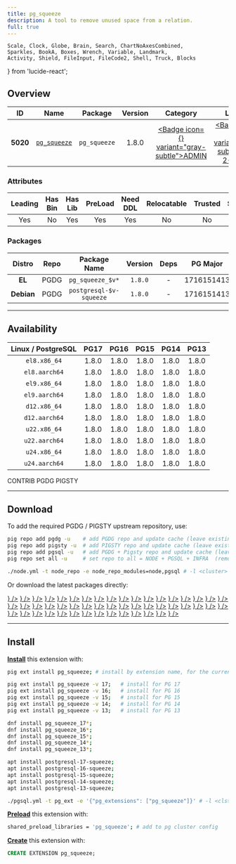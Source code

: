 ```yaml
---
title: pg_squeeze
description: A tool to remove unused space from a relation.
full: true
---
```


    Scale, Clock, Globe, Brain, Search, ChartNoAxesCombined,
    Sparkles, BookA, Boxes, Wrench, Variable, Landmark,
    Activity, Shield, FileInput, FileCode2, Shell, Truck, Blocks
} from 'lucide-react';

## Overview

| <TooltipIconButton tooltip="Extension unique identifier" side="top">ID</TooltipIconButton> | <TooltipIconButton tooltip="Extension name" side="top">Name</TooltipIconButton> | <TooltipIconButton tooltip="Package name for installation" side="top">Package</TooltipIconButton> | <TooltipIconButton tooltip="Latest available extension version" side="top">Version</TooltipIconButton> | <TooltipIconButton tooltip="Extension category" side="top">Category</TooltipIconButton> | <TooltipIconButton tooltip="Open source license" side="top">License</TooltipIconButton> | <TooltipIconButton tooltip="Programming language" side="top">Lang</TooltipIconButton> |
|:--------:|:--------:|:----------:|:--------------:|:---------------------------------------:|:------------------------------------------------------:|:----:|
| **5020** | [`pg_squeeze`](https://github.com/cybertec-postgresql/pg_squeeze) | `pg_squeeze` | 1.8.0 | <a href="/ext/admin" className="no-underline"><Badge icon={<Landmark />} variant="gray-subtle">ADMIN</Badge></a> | <a href="/ext/list/license#bsd-2-clause" className="no-underline"><Badge icon={<Scale />} variant="blue-subtle">BSD 2-Clause</Badge></a> | <a href="/ext/list/lang#c"><Badge icon={<FileCode2 />} variant="blue-subtle">C</Badge></a> |

### Attributes

| <TooltipIconButton tooltip="The Primary Leading extension in the Package" side="top">Leading</TooltipIconButton> | <TooltipIconButton tooltip="Contains binary utils" side="top">Has Bin</TooltipIconButton> | <TooltipIconButton tooltip="Contains .so shared library files" side="top">Has Lib</TooltipIconButton> | <TooltipIconButton tooltip="Requires preloading via shared_preload_libraries" side="top">PreLoad</TooltipIconButton> | <TooltipIconButton tooltip="Requires CREATE EXTENSION DDL command" side="top">Need DDL</TooltipIconButton> | <TooltipIconButton tooltip="Can be installed in any schema" side="top">Relocatable</TooltipIconButton> | <TooltipIconButton tooltip="Can be created by non-superuser" side="top">Trusted</TooltipIconButton> | <TooltipIconButton tooltip="Schemas used by this extension" side="top">Schemas</TooltipIconButton> |
|:-------:|:-------:|:-------:|:-------:|:--------:|:-----------:|:-------:|:-------:|
| Yes | No | Yes | Yes | Yes | No | No | `squeeze` |

### Packages

| <TooltipIconButton tooltip="Linux distribution family, EL or Debian" side="top">Distro</TooltipIconButton> | <TooltipIconButton tooltip="Package repository" side="top">Repo</TooltipIconButton> | <TooltipIconButton tooltip="The RPM/DEB Package Name Pattern (replace $v with real pg major)" side="top">Package Name</TooltipIconButton> | <TooltipIconButton tooltip="Latest package version" side="top">Version</TooltipIconButton> | <TooltipIconButton tooltip="RPM/DEB Package dependencies" side="top">Deps</TooltipIconButton> | <TooltipIconButton tooltip="Available in these PostgreSQL Major Versions" side="top">PG Major</TooltipIconButton> |
|:----------:|:--------:|:------------------------:|:-----------:|:------------:|:------------------:|
|   **EL**   | <Badge variant="blue-subtle"><span className="font-bold">PGDG</span></Badge> | `pg_squeeze_$v*` | `1.8.0` | - | <Badge variant="green-subtle">17</Badge><Badge variant="green-subtle">16</Badge><Badge variant="green-subtle">15</Badge><Badge variant="green-subtle">14</Badge><Badge variant="green-subtle">13</Badge> |
| **Debian** | <Badge variant="blue-subtle"><span className="font-bold">PGDG</span></Badge> | `postgresql-$v-squeeze` | `1.8.0` | - | <Badge variant="green-subtle">17</Badge><Badge variant="green-subtle">16</Badge><Badge variant="green-subtle">15</Badge><Badge variant="green-subtle">14</Badge><Badge variant="green-subtle">13</Badge> |



------

## Availability

| <TooltipIconButton tooltip="Linux Distro Arch / PostgreSQL Major Version" side="top">Linux / PostgreSQL </TooltipIconButton> | **PG17** | **PG16** | **PG15** | **PG14** | **PG13** |
|:-----:|:-----:|:-----:|:-----:|:-----:|:-----:|
| `el8.x86_64` | <Badge variant="blue-subtle">1.8.0</Badge> | <Badge variant="blue-subtle">1.8.0</Badge> | <Badge variant="blue-subtle">1.8.0</Badge> | <Badge variant="blue-subtle">1.8.0</Badge> | <Badge variant="blue-subtle">1.8.0</Badge> |
| `el8.aarch64` | <Badge variant="blue-subtle">1.8.0</Badge> | <Badge variant="blue-subtle">1.8.0</Badge> | <Badge variant="blue-subtle">1.8.0</Badge> | <Badge variant="blue-subtle">1.8.0</Badge> | <Badge variant="blue-subtle">1.8.0</Badge> |
| `el9.x86_64` | <Badge variant="blue-subtle">1.8.0</Badge> | <Badge variant="blue-subtle">1.8.0</Badge> | <Badge variant="blue-subtle">1.8.0</Badge> | <Badge variant="blue-subtle">1.8.0</Badge> | <Badge variant="blue-subtle">1.8.0</Badge> |
| `el9.aarch64` | <Badge variant="blue-subtle">1.8.0</Badge> | <Badge variant="blue-subtle">1.8.0</Badge> | <Badge variant="blue-subtle">1.8.0</Badge> | <Badge variant="blue-subtle">1.8.0</Badge> | <Badge variant="blue-subtle">1.8.0</Badge> |
| `d12.x86_64` | <Badge variant="blue-subtle">1.8.0</Badge> | <Badge variant="blue-subtle">1.8.0</Badge> | <Badge variant="blue-subtle">1.8.0</Badge> | <Badge variant="blue-subtle">1.8.0</Badge> | <Badge variant="blue-subtle">1.8.0</Badge> |
| `d12.aarch64` | <Badge variant="blue-subtle">1.8.0</Badge> | <Badge variant="blue-subtle">1.8.0</Badge> | <Badge variant="blue-subtle">1.8.0</Badge> | <Badge variant="blue-subtle">1.8.0</Badge> | <Badge variant="blue-subtle">1.8.0</Badge> |
| `u22.x86_64` | <Badge variant="blue-subtle">1.8.0</Badge> | <Badge variant="blue-subtle">1.8.0</Badge> | <Badge variant="blue-subtle">1.8.0</Badge> | <Badge variant="blue-subtle">1.8.0</Badge> | <Badge variant="blue-subtle">1.8.0</Badge> |
| `u22.aarch64` | <Badge variant="blue-subtle">1.8.0</Badge> | <Badge variant="blue-subtle">1.8.0</Badge> | <Badge variant="blue-subtle">1.8.0</Badge> | <Badge variant="blue-subtle">1.8.0</Badge> | <Badge variant="blue-subtle">1.8.0</Badge> |
| `u24.x86_64` | <Badge variant="blue-subtle">1.8.0</Badge> | <Badge variant="blue-subtle">1.8.0</Badge> | <Badge variant="blue-subtle">1.8.0</Badge> | <Badge variant="blue-subtle">1.8.0</Badge> | <Badge variant="blue-subtle">1.8.0</Badge> |
| `u24.aarch64` | <Badge variant="blue-subtle">1.8.0</Badge> | <Badge variant="blue-subtle">1.8.0</Badge> | <Badge variant="blue-subtle">1.8.0</Badge> | <Badge variant="blue-subtle">1.8.0</Badge> | <Badge variant="blue-subtle">1.8.0</Badge> |

<Badge variant="green-subtle"><span className="font-black">CONTRIB</span></Badge> <Badge variant="blue-subtle"><span className="font-black">PGDG</span></Badge> <Badge variant="amber-subtle"><span className="font-black">PIGSTY</span></Badge>

------

## Download

To add the required PGDG / PIGSTY upstream repository, use:

```bash tab="pig"
pig repo add pgdg -u    # add PGDG repo and update cache (leave existing repos)
pig repo add pigsty -u  # add PIGSTY repo and update cache (leave existing repos)
pig repo add pgsql -u   # add PGDG + Pigsty repo and update cache (leave existing repos)
pig repo set all -u     # set repo to all = NODE + PGSQL + INFRA  (remove existing repos)
```
```bash tab="pigsty"
./node.yml -t node_repo -e node_repo_modules=node,pgsql # -l <cluster>
```

Or download the latest packages directly:

<Files>
    <Folder name="el8.x86_64">
        <a href="https://download.postgresql.org/pub/repos/yum/17/redhat/rhel-8-x86_64/pg_squeeze_17-1.8.0-1PGDG.rhel8.x86_64.rpm"><File name="pg_squeeze_17-1.8.0-1PGDG.rhel8.x86_64.rpm" icon={<Package className="text-emerald-500" />} /></a>
        <a href="https://download.postgresql.org/pub/repos/yum/16/redhat/rhel-8-x86_64/pg_squeeze_16-1.8.0-1PGDG.rhel8.x86_64.rpm"><File name="pg_squeeze_16-1.8.0-1PGDG.rhel8.x86_64.rpm" icon={<Package className="text-emerald-500" />} /></a>
        <a href="https://download.postgresql.org/pub/repos/yum/15/redhat/rhel-8-x86_64/pg_squeeze_15-1.8.0-1PGDG.rhel8.x86_64.rpm"><File name="pg_squeeze_15-1.8.0-1PGDG.rhel8.x86_64.rpm" icon={<Package className="text-emerald-500" />} /></a>
        <a href="https://download.postgresql.org/pub/repos/yum/14/redhat/rhel-8-x86_64/pg_squeeze_14-1.8.0-1PGDG.rhel8.x86_64.rpm"><File name="pg_squeeze_14-1.8.0-1PGDG.rhel8.x86_64.rpm" icon={<Package className="text-emerald-500" />} /></a>
        <a href="https://download.postgresql.org/pub/repos/yum/13/redhat/rhel-8-x86_64/pg_squeeze_13-1.8.0-1PGDG.rhel8.x86_64.rpm"><File name="pg_squeeze_13-1.8.0-1PGDG.rhel8.x86_64.rpm" icon={<Package className="text-emerald-500" />} /></a>
    </Folder>
    <Folder name="el8.aarch64">
        <a href="https://download.postgresql.org/pub/repos/yum/17/redhat/rhel-8-aarch64/pg_squeeze_17-1.8.0-1PGDG.rhel8.aarch64.rpm"><File name="pg_squeeze_17-1.8.0-1PGDG.rhel8.aarch64.rpm" icon={<Package className="text-orange-500" />} /></a>
        <a href="https://download.postgresql.org/pub/repos/yum/16/redhat/rhel-8-aarch64/pg_squeeze_16-1.8.0-1PGDG.rhel8.aarch64.rpm"><File name="pg_squeeze_16-1.8.0-1PGDG.rhel8.aarch64.rpm" icon={<Package className="text-orange-500" />} /></a>
        <a href="https://download.postgresql.org/pub/repos/yum/15/redhat/rhel-8-aarch64/pg_squeeze_15-1.8.0-1PGDG.rhel8.aarch64.rpm"><File name="pg_squeeze_15-1.8.0-1PGDG.rhel8.aarch64.rpm" icon={<Package className="text-orange-500" />} /></a>
        <a href="https://download.postgresql.org/pub/repos/yum/14/redhat/rhel-8-aarch64/pg_squeeze_14-1.8.0-1PGDG.rhel8.aarch64.rpm"><File name="pg_squeeze_14-1.8.0-1PGDG.rhel8.aarch64.rpm" icon={<Package className="text-orange-500" />} /></a>
        <a href="https://download.postgresql.org/pub/repos/yum/13/redhat/rhel-8-aarch64/pg_squeeze_13-1.8.0-1PGDG.rhel8.aarch64.rpm"><File name="pg_squeeze_13-1.8.0-1PGDG.rhel8.aarch64.rpm" icon={<Package className="text-orange-500" />} /></a>
    </Folder>
    <Folder name="el9.x86_64">
        <a href="https://download.postgresql.org/pub/repos/yum/17/redhat/rhel-9-x86_64/pg_squeeze_17-1.8.0-1PGDG.rhel9.x86_64.rpm"><File name="pg_squeeze_17-1.8.0-1PGDG.rhel9.x86_64.rpm" icon={<Package className="text-emerald-500" />} /></a>
        <a href="https://download.postgresql.org/pub/repos/yum/16/redhat/rhel-9-x86_64/pg_squeeze_16-1.8.0-1PGDG.rhel9.x86_64.rpm"><File name="pg_squeeze_16-1.8.0-1PGDG.rhel9.x86_64.rpm" icon={<Package className="text-emerald-500" />} /></a>
        <a href="https://download.postgresql.org/pub/repos/yum/15/redhat/rhel-9-x86_64/pg_squeeze_15-1.8.0-1PGDG.rhel9.x86_64.rpm"><File name="pg_squeeze_15-1.8.0-1PGDG.rhel9.x86_64.rpm" icon={<Package className="text-emerald-500" />} /></a>
        <a href="https://download.postgresql.org/pub/repos/yum/14/redhat/rhel-9-x86_64/pg_squeeze_14-1.8.0-1PGDG.rhel9.x86_64.rpm"><File name="pg_squeeze_14-1.8.0-1PGDG.rhel9.x86_64.rpm" icon={<Package className="text-emerald-500" />} /></a>
        <a href="https://download.postgresql.org/pub/repos/yum/13/redhat/rhel-9-x86_64/pg_squeeze_13-1.8.0-1PGDG.rhel9.x86_64.rpm"><File name="pg_squeeze_13-1.8.0-1PGDG.rhel9.x86_64.rpm" icon={<Package className="text-emerald-500" />} /></a>
    </Folder>
    <Folder name="el9.aarch64">
        <a href="https://download.postgresql.org/pub/repos/yum/17/redhat/rhel-9-aarch64/pg_squeeze_17-1.8.0-1PGDG.rhel9.aarch64.rpm"><File name="pg_squeeze_17-1.8.0-1PGDG.rhel9.aarch64.rpm" icon={<Package className="text-orange-500" />} /></a>
        <a href="https://download.postgresql.org/pub/repos/yum/16/redhat/rhel-9-aarch64/pg_squeeze_16-1.8.0-1PGDG.rhel9.aarch64.rpm"><File name="pg_squeeze_16-1.8.0-1PGDG.rhel9.aarch64.rpm" icon={<Package className="text-orange-500" />} /></a>
        <a href="https://download.postgresql.org/pub/repos/yum/15/redhat/rhel-9-aarch64/pg_squeeze_15-1.8.0-1PGDG.rhel9.aarch64.rpm"><File name="pg_squeeze_15-1.8.0-1PGDG.rhel9.aarch64.rpm" icon={<Package className="text-orange-500" />} /></a>
        <a href="https://download.postgresql.org/pub/repos/yum/14/redhat/rhel-9-aarch64/pg_squeeze_14-1.8.0-1PGDG.rhel9.aarch64.rpm"><File name="pg_squeeze_14-1.8.0-1PGDG.rhel9.aarch64.rpm" icon={<Package className="text-orange-500" />} /></a>
        <a href="https://download.postgresql.org/pub/repos/yum/13/redhat/rhel-9-aarch64/pg_squeeze_13-1.8.0-1PGDG.rhel9.aarch64.rpm"><File name="pg_squeeze_13-1.8.0-1PGDG.rhel9.aarch64.rpm" icon={<Package className="text-orange-500" />} /></a>
    </Folder>
    <Folder name="d12.x86_64">
        <a href="https://apt.postgresql.org/pub/repos/apt/pool/main/p/pg-squeeze/postgresql-17-squeeze_1.8.0-1.pgdg120+1_arm64.deb"><File name="postgresql-17-squeeze_1.8.0-1.pgdg120+1_arm64.deb" icon={<Box className="text-emerald-500" />} /></a>
        <a href="https://apt.postgresql.org/pub/repos/apt/pool/main/p/pg-squeeze/postgresql-16-squeeze_1.8.0-1.pgdg120+1_arm64.deb"><File name="postgresql-16-squeeze_1.8.0-1.pgdg120+1_arm64.deb" icon={<Box className="text-emerald-500" />} /></a>
        <a href="https://apt.postgresql.org/pub/repos/apt/pool/main/p/pg-squeeze/postgresql-15-squeeze_1.8.0-1.pgdg120+1_arm64.deb"><File name="postgresql-15-squeeze_1.8.0-1.pgdg120+1_arm64.deb" icon={<Box className="text-emerald-500" />} /></a>
        <a href="https://apt.postgresql.org/pub/repos/apt/pool/main/p/pg-squeeze/postgresql-14-squeeze_1.8.0-1.pgdg120+1_arm64.deb"><File name="postgresql-14-squeeze_1.8.0-1.pgdg120+1_arm64.deb" icon={<Box className="text-emerald-500" />} /></a>
        <a href="https://apt.postgresql.org/pub/repos/apt/pool/main/p/pg-squeeze/postgresql-13-squeeze_1.8.0-1.pgdg120+1_arm64.deb"><File name="postgresql-13-squeeze_1.8.0-1.pgdg120+1_arm64.deb" icon={<Box className="text-emerald-500" />} /></a>
    </Folder>
    <Folder name="d12.aarch64">
        <a href="https://apt.postgresql.org/pub/repos/apt/pool/main/p/pg-squeeze/postgresql-17-squeeze_1.8.0-1.pgdg120+1_amd64.deb"><File name="postgresql-17-squeeze_1.8.0-1.pgdg120+1_amd64.deb" icon={<Box className="text-orange-500" />} /></a>
        <a href="https://apt.postgresql.org/pub/repos/apt/pool/main/p/pg-squeeze/postgresql-16-squeeze_1.8.0-1.pgdg120+1_amd64.deb"><File name="postgresql-16-squeeze_1.8.0-1.pgdg120+1_amd64.deb" icon={<Box className="text-orange-500" />} /></a>
        <a href="https://apt.postgresql.org/pub/repos/apt/pool/main/p/pg-squeeze/postgresql-15-squeeze_1.8.0-1.pgdg120+1_amd64.deb"><File name="postgresql-15-squeeze_1.8.0-1.pgdg120+1_amd64.deb" icon={<Box className="text-orange-500" />} /></a>
        <a href="https://apt.postgresql.org/pub/repos/apt/pool/main/p/pg-squeeze/postgresql-14-squeeze_1.8.0-1.pgdg120+1_amd64.deb"><File name="postgresql-14-squeeze_1.8.0-1.pgdg120+1_amd64.deb" icon={<Box className="text-orange-500" />} /></a>
        <a href="https://apt.postgresql.org/pub/repos/apt/pool/main/p/pg-squeeze/postgresql-13-squeeze_1.8.0-1.pgdg120+1_amd64.deb"><File name="postgresql-13-squeeze_1.8.0-1.pgdg120+1_amd64.deb" icon={<Box className="text-orange-500" />} /></a>
    </Folder>
    <Folder name="u22.x86_64">
        <a href="https://apt.postgresql.org/pub/repos/apt/pool/main/p/pg-squeeze/postgresql-17-squeeze_1.8.0-1.pgdg22.04+1_amd64.deb"><File name="postgresql-17-squeeze_1.8.0-1.pgdg22.04+1_amd64.deb" icon={<Box className="text-emerald-500" />} /></a>
        <a href="https://apt.postgresql.org/pub/repos/apt/pool/main/p/pg-squeeze/postgresql-16-squeeze_1.8.0-1.pgdg22.04+1_amd64.deb"><File name="postgresql-16-squeeze_1.8.0-1.pgdg22.04+1_amd64.deb" icon={<Box className="text-emerald-500" />} /></a>
        <a href="https://apt.postgresql.org/pub/repos/apt/pool/main/p/pg-squeeze/postgresql-15-squeeze_1.8.0-1.pgdg22.04+1_amd64.deb"><File name="postgresql-15-squeeze_1.8.0-1.pgdg22.04+1_amd64.deb" icon={<Box className="text-emerald-500" />} /></a>
        <a href="https://apt.postgresql.org/pub/repos/apt/pool/main/p/pg-squeeze/postgresql-14-squeeze_1.8.0-1.pgdg22.04+1_amd64.deb"><File name="postgresql-14-squeeze_1.8.0-1.pgdg22.04+1_amd64.deb" icon={<Box className="text-emerald-500" />} /></a>
        <a href="https://apt.postgresql.org/pub/repos/apt/pool/main/p/pg-squeeze/postgresql-13-squeeze_1.8.0-1.pgdg22.04+1_amd64.deb"><File name="postgresql-13-squeeze_1.8.0-1.pgdg22.04+1_amd64.deb" icon={<Box className="text-emerald-500" />} /></a>
    </Folder>
    <Folder name="u22.aarch64">
        <a href="https://apt.postgresql.org/pub/repos/apt/pool/main/p/pg-squeeze/postgresql-17-squeeze_1.8.0-1.pgdg22.04+1_arm64.deb"><File name="postgresql-17-squeeze_1.8.0-1.pgdg22.04+1_arm64.deb" icon={<Box className="text-orange-500" />} /></a>
        <a href="https://apt.postgresql.org/pub/repos/apt/pool/main/p/pg-squeeze/postgresql-16-squeeze_1.8.0-1.pgdg22.04+1_arm64.deb"><File name="postgresql-16-squeeze_1.8.0-1.pgdg22.04+1_arm64.deb" icon={<Box className="text-orange-500" />} /></a>
        <a href="https://apt.postgresql.org/pub/repos/apt/pool/main/p/pg-squeeze/postgresql-15-squeeze_1.8.0-1.pgdg22.04+1_arm64.deb"><File name="postgresql-15-squeeze_1.8.0-1.pgdg22.04+1_arm64.deb" icon={<Box className="text-orange-500" />} /></a>
        <a href="https://apt.postgresql.org/pub/repos/apt/pool/main/p/pg-squeeze/postgresql-14-squeeze_1.8.0-1.pgdg22.04+1_arm64.deb"><File name="postgresql-14-squeeze_1.8.0-1.pgdg22.04+1_arm64.deb" icon={<Box className="text-orange-500" />} /></a>
        <a href="https://apt.postgresql.org/pub/repos/apt/pool/main/p/pg-squeeze/postgresql-13-squeeze_1.8.0-1.pgdg22.04+1_arm64.deb"><File name="postgresql-13-squeeze_1.8.0-1.pgdg22.04+1_arm64.deb" icon={<Box className="text-orange-500" />} /></a>
    </Folder>
    <Folder name="u24.x86_64">
        <a href="https://apt.postgresql.org/pub/repos/apt/pool/main/p/pg-squeeze/postgresql-17-squeeze_1.8.0-1.pgdg24.04+1_amd64.deb"><File name="postgresql-17-squeeze_1.8.0-1.pgdg24.04+1_amd64.deb" icon={<Box className="text-emerald-500" />} /></a>
        <a href="https://apt.postgresql.org/pub/repos/apt/pool/main/p/pg-squeeze/postgresql-16-squeeze_1.8.0-1.pgdg24.04+1_amd64.deb"><File name="postgresql-16-squeeze_1.8.0-1.pgdg24.04+1_amd64.deb" icon={<Box className="text-emerald-500" />} /></a>
        <a href="https://apt.postgresql.org/pub/repos/apt/pool/main/p/pg-squeeze/postgresql-15-squeeze_1.8.0-1.pgdg24.04+1_amd64.deb"><File name="postgresql-15-squeeze_1.8.0-1.pgdg24.04+1_amd64.deb" icon={<Box className="text-emerald-500" />} /></a>
        <a href="https://apt.postgresql.org/pub/repos/apt/pool/main/p/pg-squeeze/postgresql-14-squeeze_1.8.0-1.pgdg24.04+1_amd64.deb"><File name="postgresql-14-squeeze_1.8.0-1.pgdg24.04+1_amd64.deb" icon={<Box className="text-emerald-500" />} /></a>
        <a href="https://apt.postgresql.org/pub/repos/apt/pool/main/p/pg-squeeze/postgresql-13-squeeze_1.8.0-1.pgdg24.04+1_amd64.deb"><File name="postgresql-13-squeeze_1.8.0-1.pgdg24.04+1_amd64.deb" icon={<Box className="text-emerald-500" />} /></a>
    </Folder>
    <Folder name="u24.aarch64">
        <a href="https://apt.postgresql.org/pub/repos/apt/pool/main/p/pg-squeeze/postgresql-17-squeeze_1.8.0-1.pgdg24.04+1_arm64.deb"><File name="postgresql-17-squeeze_1.8.0-1.pgdg24.04+1_arm64.deb" icon={<Box className="text-orange-500" />} /></a>
        <a href="https://apt.postgresql.org/pub/repos/apt/pool/main/p/pg-squeeze/postgresql-16-squeeze_1.8.0-1.pgdg24.04+1_arm64.deb"><File name="postgresql-16-squeeze_1.8.0-1.pgdg24.04+1_arm64.deb" icon={<Box className="text-orange-500" />} /></a>
        <a href="https://apt.postgresql.org/pub/repos/apt/pool/main/p/pg-squeeze/postgresql-15-squeeze_1.8.0-1.pgdg24.04+1_arm64.deb"><File name="postgresql-15-squeeze_1.8.0-1.pgdg24.04+1_arm64.deb" icon={<Box className="text-orange-500" />} /></a>
        <a href="https://apt.postgresql.org/pub/repos/apt/pool/main/p/pg-squeeze/postgresql-14-squeeze_1.8.0-1.pgdg24.04+1_arm64.deb"><File name="postgresql-14-squeeze_1.8.0-1.pgdg24.04+1_arm64.deb" icon={<Box className="text-orange-500" />} /></a>
        <a href="https://apt.postgresql.org/pub/repos/apt/pool/main/p/pg-squeeze/postgresql-13-squeeze_1.8.0-1.pgdg24.04+1_arm64.deb"><File name="postgresql-13-squeeze_1.8.0-1.pgdg24.04+1_arm64.deb" icon={<Box className="text-orange-500" />} /></a>
    </Folder>
</Files>

------

## Install

[**Install**](/docs/pgsql/extension/install) this extension with:

```bash tab="pig"
pig ext install pg_squeeze; # install by extension name, for the current active PG version

pig ext install pg_squeeze -v 17;   # install for PG 17
pig ext install pg_squeeze -v 16;   # install for PG 16
pig ext install pg_squeeze -v 15;   # install for PG 15
pig ext install pg_squeeze -v 14;   # install for PG 14
pig ext install pg_squeeze -v 13;   # install for PG 13
```
```bash tab="yum" 
dnf install pg_squeeze_17*;
dnf install pg_squeeze_16*;
dnf install pg_squeeze_15*;
dnf install pg_squeeze_14*;
dnf install pg_squeeze_13*;
```
```bash tab="apt" 
apt install postgresql-17-squeeze;
apt install postgresql-16-squeeze;
apt install postgresql-15-squeeze;
apt install postgresql-14-squeeze;
apt install postgresql-13-squeeze;
```
```bash tab="ansible"
./pgsql.yml -t pg_ext -e '{"pg_extensions": ["pg_squeeze"]}' # -l <cls>
```

[**Preload**](/docs/pgsql/extension/load) this extension with:

```bash
shared_preload_libraries = 'pg_squeeze'; # add to pg cluster config
```

[**Create**](/docs/pgsql/extension/create) this extension with:

```sql
CREATE EXTENSION pg_squeeze;
```


